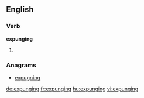 ==English==

===Verb===
'''expunging'''

# {{present participle of|expunge}}

===Anagrams===
* [[expugning#English|expugning]]

[[de:expunging]]
[[fr:expunging]]
[[hu:expunging]]
[[vi:expunging]]